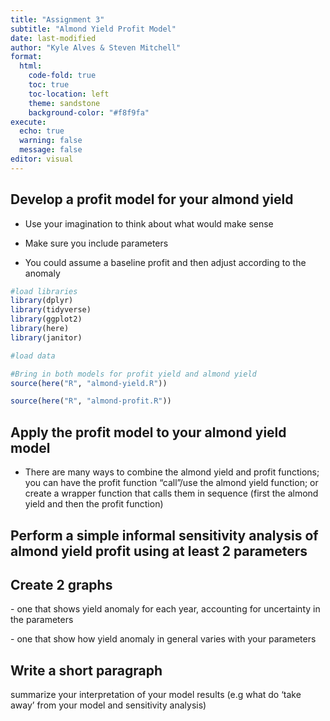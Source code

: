 ```yaml
---
title: "Assignment 3"
subtitle: "Almond Yield Profit Model"
date: last-modified
author: "Kyle Alves & Steven Mitchell"
format: 
  html:
    code-fold: true
    toc: true
    toc-location: left
    theme: sandstone
    background-color: "#f8f9fa"
execute:
  echo: true
  warning: false
  message: false
editor: visual
---
```


## Develop a profit model for your almond yield

-   Use your imagination to think about what would make sense

-   Make sure you include parameters

-   You could assume a baseline profit and then adjust according to the anomaly

```r
#load libraries
library(dplyr)
library(tidyverse)
library(ggplot2)
library(here)
library(janitor)
```

```r
#load data

```

```r
#Bring in both models for profit yield and almond yield
source(here("R", "almond-yield.R"))

source(here("R", "almond-profit.R"))
```

## Apply the profit model to your almond yield model

-   There are many ways to combine the almond yield and profit functions; you can have the profit function "call"/use the almond yield function; or create a wrapper function that calls them in sequence (first the almond yield and then the profit function)

## Perform a simple informal sensitivity analysis of almond yield profit using at least 2 parameters

## Create 2 graphs

\- one that shows yield anomaly for each year, accounting for uncertainty in the parameters

\- one that show how yield anomaly in general varies with your parameters

## Write a short paragraph 

summarize your interpretation of your model results (e.g what do 'take away' from your model and sensitivity analysis)
